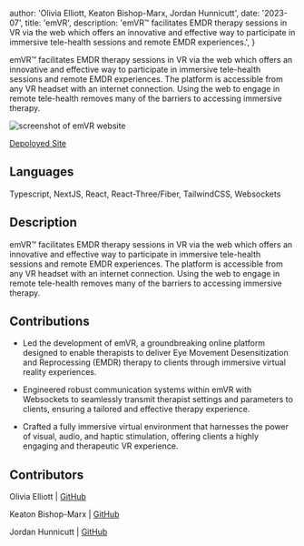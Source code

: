
  author: 'Olivia Elliott, Keaton Bishop-Marx, Jordan Hunnicutt',
  date: '2023-07',
  title: 'emVR',
  description:
    'emVR™ facilitates EMDR therapy sessions in VR via the web which offers an innovative and effective way to participate in immersive tele-health sessions and remote EMDR experiences.',
}


emVR™ facilitates EMDR therapy sessions in VR via the web which offers an innovative and effective way to participate in immersive tele-health sessions and remote EMDR experiences. The platform is accessible from any VR headset with an internet connection. Using the web to engage in remote tele-health removes many of the barriers to accessing immersive therapy.

<Image src={designSystem} alt="screenshot of emVR website" />

[Depoloyed Site](https://www.emvr.org)


## Languages 

Typescript, NextJS, React, React-Three/Fiber, TailwindCSS, Websockets

## Description

emVR™ facilitates EMDR therapy sessions in VR via the web which offers an innovative and effective way to participate in immersive tele-health sessions and remote EMDR experiences. The platform is accessible from any VR headset with an internet connection. Using the web to engage in remote tele-health removes many of the barriers to accessing immersive therapy.


## Contributions

- Led the development of emVR, a groundbreaking online platform designed to enable therapists to deliver Eye Movement Desensitization and Reprocessing (EMDR) therapy to clients through immersive virtual reality experiences.

- Engineered robust communication systems within emVR with Websockets to seamlessly transmit therapist settings and parameters to clients, ensuring a tailored and effective therapy experience.

- Crafted a fully immersive virtual environment that harnesses the power of visual, audio, and haptic stimulation, offering clients a highly engaging and therapeutic VR experience.


## Contributors

Olivia Elliott | [GitHub](https://github.com/olivelliott)

Keaton Bishop-Marx | [GitHub]()

Jordan Hunnicutt | [GitHub]()